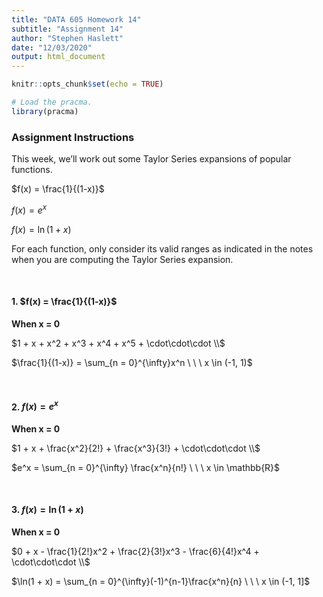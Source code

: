 ```yaml
---
title: "DATA 605 Homework 14"
subtitle: "Assignment 14"
author: "Stephen Haslett"
date: "12/03/2020"
output: html_document
---
```


```r
knitr::opts_chunk$set(echo = TRUE)

# Load the pracma.
library(pracma)
```


### Assignment Instructions

This week, we'll work out some Taylor Series expansions of popular functions.


$f(x) = \frac{1}{(1-x)}$

$f(x) = e^x$

$f(x) = \ln(1 + x)$

For each function, only consider its valid ranges as indicated in the notes when you are computing the Taylor Series expansion.

\ 

#### 1. $f(x) = \frac{1}{(1-x)}$

**When x = 0**

$1 + x + x^2 + x^3 + x^4 + x^5 + \cdot\cdot\cdot \\$

$\frac{1}{(1-x)} = \sum_{n = 0}^{\infty}x^n \ \ \ x \in (-1, 1)$

\ 

#### 2. $f(x) = e^x$

**When x = 0**

$1 + x + \frac{x^2}{2!} + \frac{x^3}{3!} + \cdot\cdot\cdot \\$

$e^x = \sum_{n = 0}^{\infty} \frac{x^n}{n!} \ \ \ x \in \mathbb{R}$

\ 

#### 3. $f(x) = \ln(1 + x)$

**When x = 0**

$0 + x - \frac{1}{2!}x^2 + \frac{2}{3!}x^3 - \frac{6}{4!}x^4 + \cdot\cdot\cdot \\$

$\ln(1 + x) = \sum_{n = 0}^{\infty}(-1)^{n-1}\frac{x^n}{n} \ \ \ x \in (-1, 1]$


